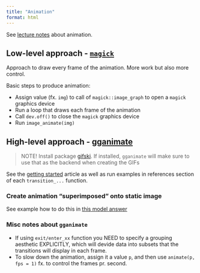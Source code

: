 ```yaml
---
title: "Animation"
format: html
---
```


See [lecture notes](https://www.stat.auckland.ac.nz/~paul/stats787/Current/Topics/animation.html) about animation.

## Low-level approach - [`magick`](https://docs.ropensci.org/magick/)

Approach to draw every frame of the animation. More work but also more control.

Basic steps to produce animation:

- Assign value (fx. `img`) to call of `magick::image_graph` to open a `magick` graphics device
- Run a loop that draws each frame of the animation
- Call `dev.off()` to close the `magick` graphics device
- Run `image_animate(img)`

## High-level approach - [gganimate](https://gganimate.com/)

> NOTE! Install package [gifski](https://cran.r-project.org/web/packages/gifski/index.html). If installed, `gganimate` will make sure to use that as the backend when creating the GIFs

See the [getting started](https://gganimate.com/articles/gganimate.html) article as well as run examples in references section of each `transition_...` function.

### Create animation "superimposed" onto static image

See example how to do this in [this model answer](https://mathiaslj.github.io/stats787uoa-data-visualisation/labs/lab6_answer.html#creating-the-animation-with-gganimate)

### Misc notes about `gganimate`

- If using `exit/enter_xx` function you NEED to specify a grouping aesthetic EXPLICITLY, which will devide data into subsets that the transitions will display in each frame.
- To slow down the animation, assign it a value `p`, and then use `animate(p, fps = 1)` fx. to control the frames pr. second.